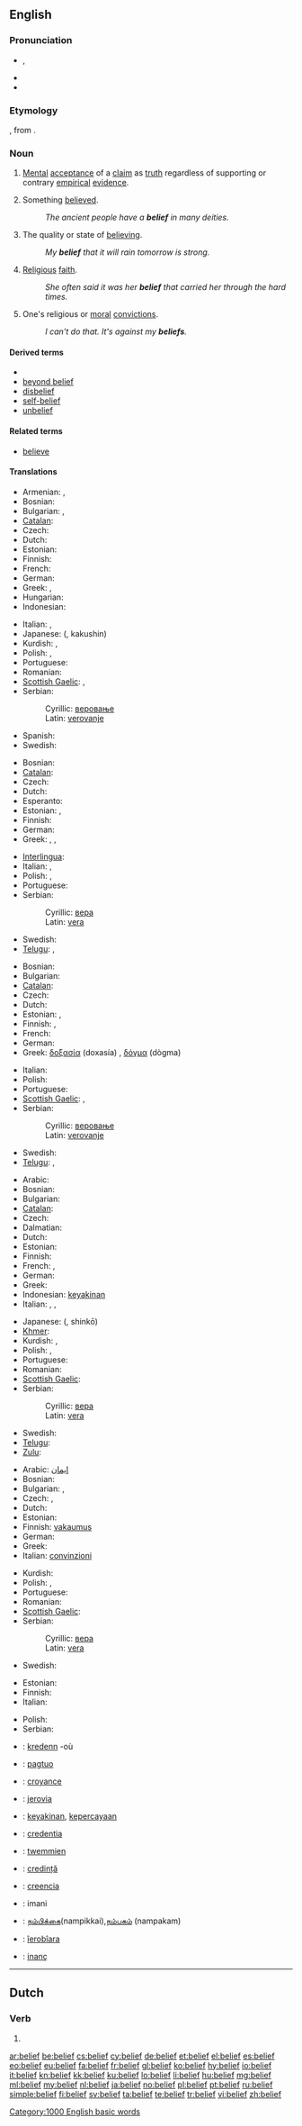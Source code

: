 ==English==

===Pronunciation===
* {{IPA|/bɪˈliːf/}}, {{X-SAMPA|/bI"li:f/}}
* {{audio|en-us-belief.ogg|Audio (US)}}
* {{rhymes|iːf}}

===Etymology===
{{etyl|enm}}, from {{etyl|ang}} {{term|leafa|lēafa|lang=ang}}.

===Noun===
{{en-noun}}

# [[mental|Mental]] [[acceptance]] of a [[claim]] as [[truth]] regardless of supporting or contrary [[empirical]] [[evidence]].
# {{countable}} Something [[believe]]d.
#: ''The ancient people have a '''belief''' in many deities.''
# {{uncountable}} The quality or state of [[believe|believing]].
#: ''My '''belief''' that it will rain tomorrow is strong.''
# {{uncountable}} [[religious|Religious]] [[faith]].
#: ''She often said it was her '''belief''' that carried her through the hard times.''
# {{in the plural}} One's religious or [[moral]] [[convictions]].
#: ''I can't do that. It's against my '''beliefs'''.''

====Derived terms====
* {{l|en|beliefful}}
* [[beyond belief]]
* [[disbelief]]
* [[self-belief]]
* [[unbelief]]

====Related terms====
* [[believe]]

====Translations====
{{trans-top|mental acceptance of a claim as truth}}
* Armenian: {{t-|hy|հավատ|tr=havat}}, {{t|hy|վստահություն|tr=vstahut'yun}}
* Bosnian: {{t-|bs|vjerovanje|n}}
* Bulgarian: {{t+|bg|вяра}}, {{t|bg|доверие}}
* [[Catalan]]: {{t|ca|creença|f}}
* Czech: {{t+|cs|víra|f}}
* Dutch: {{t+|nl|geloof|n}}
* Estonian: {{t|et|usk}}
* Finnish: {{t+|fi|usko}}
* French: {{t+|fr|croyance|f}}
* German: {{t+|de|Glauben|m}}
* Greek: {{t+|el|πίστη|f|tr=písti}}, {{t+|el|πιστεύω|n|tr=pistévo}}
* Hungarian: {{t+|hu|hit}}
* Indonesian: {{t+|id|kepercayaan|xs=Indonesian}}
{{trans-mid}}
* Italian: {{t+|it|credito|m}}, {{t+|it|credenza|f}}
* Japanese: {{Jpan|[[確信]]}} ({{Jpan|[[かくしん]]}}, kakushin)
* Kurdish: {{ku-Arab|[[باوه‌ر]]}}, {{ku-Arab|[[بروا]]}}
* Polish: {{t+|pl|przekonanie|n}}, {{t+|pl|wiara|f}}
* Portuguese: {{t+|pt|crença|f}}
* Romanian: {{t-|ro|credință}}
* [[Scottish Gaelic]]: {{t|gd|beachd|m}}, {{t|gd|barail|f}}
* Serbian:
*: Cyrillic: [[веровање]] {{n}}
*: Latin: [[verovanje]] {{n}}
* Spanish: {{t|es|creencias}}
* Swedish: {{t+|sv|tro|c}}
{{trans-bottom}}

{{trans-top|something believed}}
* Bosnian: {{t-|bs|vjera|f}}
* [[Catalan]]: {{t|ca|creença|f}}
* Czech: {{t+|cs|víra|f}}
* Dutch: {{t+|nl|geloof|f}}
* Esperanto: {{t-|eo|kredo|xs=Esperanto}}
* Estonian: {{t|et|usk}}, {{t|et|uskumus}}
* Finnish: {{t+|fi|usko}}
* German: {{t+|de|Glaube|m}}
* Greek: {{t+|el|δοξασία|f|tr=doxasía}}, {{t+|el|δόγμα|n|tr=dògma}}, {{t+|el|πίστη|f|tr=písti}}
{{trans-mid}}
* [[Interlingua]]: {{t|ia|credentia}}
* Italian: {{t+|it|credenza}}, {{t+|it|opinione}}
* Polish: {{t+|pl|wiara|f}}, {{t+|pl|przekonanie|n}}
* Portuguese: {{t+|pt|crença|f}}
* Serbian:
*: Cyrillic: [[вера]] {{f}}
*: Latin: [[vera]] {{f}}
* Swedish: {{t+|sv|tro|c}}
* [[Telugu]]: {{t|te|నమ్మకము|tr=nammakamu}}, {{t|te|విశ్వాసము|tr=viswaasamu}}
{{trans-bottom}}

{{trans-top|the quality or state of believing}}
* Bosnian: {{t-|bs|vjerovanje|n}}
* Bulgarian: {{t+|bg|вяра}}
* [[Catalan]]: {{t|ca|creença|f}}
* Czech: {{t+|cs|víra|f}}
* Dutch: {{t+|nl|geloof|f}}
* Estonian: {{t|et|usk}}, {{t-|et|lootus}}
* Finnish: {{t+|fi|usko}}, {{t-|fi|luottamus}}
* French: {{t+|fr|conviction|f}}
* German: {{t+|de|Glaube|m}}
* Greek: [[δοξασία]] (doxasía) {{f}}, [[δόγμα]] (dògma) {{n}}
{{trans-mid}}
* Italian: {{t-|it|convinzione|f}}
* Polish: {{t|pl|wiara|f}}
* Portuguese: {{t+|pt|crença|f}}
* [[Scottish Gaelic]]: {{t|gd|beachd|m}}, {{t|gd|barail|f}}
* Serbian:
*: Cyrillic: [[веровање]] {{n}}
*: Latin: [[verovanje]] {{n}}
* Swedish: {{t+|sv|tro|c}}
* [[Telugu]]: {{t|te|నమ్మకము|tr=nammakamu}}, {{t|te|విశ్వాసము|tr=viswaasamu}}
{{trans-bottom}}

{{trans-top|religious faith}}
* Arabic: {{t+|ar|عقيدة}}
* Bosnian: {{t-|bs|vjera|f}}
* Bulgarian: {{t+|bg|вяра}}
* [[Catalan]]: {{t|ca|creença|f}}
* Czech: {{t+|cs|víra|f}}
* Dalmatian: {{t|dlm|faid|f}}
* Dutch: {{t+|nl|geloof|f}}
* Estonian: {{t|et|usk}}
* Finnish: {{t+|fi|usko}}
* French: {{t+|fr|foi|f}}, {{t+|fr|croyance|f}}
* German: {{t+|de|Glauben|m}}
* Greek: {{t+|el|πίστη|f|tr=písti}}
* Indonesian: [[keyakinan]]
* Italian: {{t+|it|fede}}, {{t-|it|credo}}, {{t+|it|credenza}}
{{trans-mid}}
* Japanese: {{Jpan|[[信仰]]}} ({{Jpan|[[しんこう]]}}, shinkō)
* [[Khmer]]: {{t|km|ជំនឿ|tr=chom neur|sc=Khmr}}
* Kurdish: {{ku-Arab|[[بڕوا]]}}, {{ku-Arab|[[باوه‌ر]]}}
* Polish: {{t+|pl|wiara|f}}, {{t|pl|wierzenie|n}}
* Portuguese: {{t+|pt|crença|f}}
* Romanian: {{t-|ro|credință}}
* [[Scottish Gaelic]]: {{t|gd|creideamh|m}}
* Serbian:
*: Cyrillic: [[вера]] {{f}}
*: Latin: [[vera]] {{f}}
* Swedish: {{t+|sv|tro|c}}
* [[Telugu]]: {{t|te|మతవిశ్వాశం|tr=matavisvasam|sc=Telu}}
* [[Zulu]]: {{t|zu|ukholo|xs=Zulu}}
{{trans-bottom}}

{{trans-top|religious or moral convictions}}
* Arabic: [[إیمان]]
* Bosnian: {{t-|bs|vjera|f}}
* Bulgarian: {{t+|bg|вяра}}, {{t|bg|убеждение}}
* Czech: {{t-|cs|přesvědčení|n}}, {{t+|cs|víra|f}}
* Dutch: {{t+|nl|geloof|f}}
* Estonian: {{t|et|veendumus}}
* Finnish: [[vakaumus]]
* German: {{t+|de|Glauben|m}}
* Greek: {{t+|el|πιστεύω|n|tr=pistévo}}
* Italian: [[convinzioni]] {{p}} {{f}}
{{trans-mid}}
* Kurdish: {{ku-Arab|[[بڕوا]]}}{{ku-Arab|[[باوه‌ر]]}}
* Polish: {{t+|pl|wiara|f}}, {{t|pl|wierzenie|n}}
* Portuguese: {{t+|pt|crença|f}}
* Romanian: {{t-|ro|credință}}
* [[Scottish Gaelic]]: {{t|gd|creideamh|m}}
* Serbian:
*: Cyrillic: [[вера]] {{f}}
*: Latin: [[vera]] {{f}}
* Swedish: {{t+|sv|tro|c}}
{{trans-bottom}}

{{trans-top|a wishing of case or circumstance to be true}}
* Estonian: {{t|et|usk}}
* Finnish: {{t+|fi|usko}}
* Italian: {{t+|it|fiducia|f}}
{{trans-mid}}
* Polish: {{t+|pl|wiara|f}}
* Serbian: {{t|sr|уверење|tr=uverénje|sc=Cyrl}}
{{trans-bottom}}

{{checktrans-top}}
* {{ttbc|br}}: [[kredenn]] {{f}} -où
* {{ttbc|ceb}}: [[pagtuo]]
* {{ttbc|fr}}: [[croyance]] {{f}}
* {{ttbc|gn}}: [[jerovia]]
* {{ttbc|id}}: [[yakin|keyakinan]], [[percaya|kepercayaan]]
* {{ttbc|ia}}: [[credentia]]
{{trans-mid}}
* {{ttbc|mt}}: [[twemmien]]
* {{ttbc|ro}}: [[credință]] {{f}}
* {{ttbc|es}}: [[creencia]]
* {{ttbc|sw}}: imani
* {{ttbc|ta}}: [[நம்பிக்கை]](nampikkai),[[நம்பகம்]] (nampakam)
* {{ttbc|tpn}}: [[îerobîara]]
* {{ttbc|tr}}: [[inanç]]
{{trans-bottom}}

[[Category:1000 English basic words]]

----

==Dutch==

===Verb===
{{head|nl}}

# {{nl-verb-form|m=imp|believen}}

[[ar:belief]]
[[be:belief]]
[[cs:belief]]
[[cy:belief]]
[[de:belief]]
[[et:belief]]
[[el:belief]]
[[es:belief]]
[[eo:belief]]
[[eu:belief]]
[[fa:belief]]
[[fr:belief]]
[[gl:belief]]
[[ko:belief]]
[[hy:belief]]
[[io:belief]]
[[it:belief]]
[[kn:belief]]
[[kk:belief]]
[[ku:belief]]
[[lo:belief]]
[[li:belief]]
[[hu:belief]]
[[mg:belief]]
[[ml:belief]]
[[my:belief]]
[[nl:belief]]
[[ja:belief]]
[[no:belief]]
[[pl:belief]]
[[pt:belief]]
[[ru:belief]]
[[simple:belief]]
[[fi:belief]]
[[sv:belief]]
[[ta:belief]]
[[te:belief]]
[[tr:belief]]
[[vi:belief]]
[[zh:belief]]